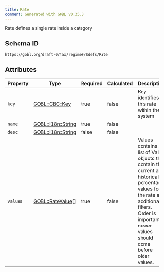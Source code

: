 ```yaml
---
title: Rate
comment: Generated with GOBL v0.35.0
---
```


Rate defines a single rate inside a category

## Schema ID

`https://gobl.org/draft-0/tax/regime#/$defs/Rate`

## Attributes

| Property | Type                                       | Required | Calculated | Description                                                                                                                                                                                              |
|----------|--------------------------------------------|----------|------------|----------------------------------------------------------------------------------------------------------------------------------------------------------------------------------------------------------|
| `key`    | [GOBL::CBC::Key](/draft-0/cbc/key)         | true     | false      | Key identifies this rate within the system                                                                                                                                                               |
| `name`   | [GOBL::I18n::String](/draft-0/i18n/string) | true     | false      |                                                                                                                                                                                                          |
| `desc`   | [GOBL::I18n::String](/draft-0/i18n/string) | false    | false      |                                                                                                                                                                                                          |
| `values` | [GOBL::RateValue](/draft-0/ratevalue)[]    | true     | false      | Values contains a list of Value objects that contain the current and historical percentage values for the rate and additional filters. Order is important, newer values should come before older values. |


